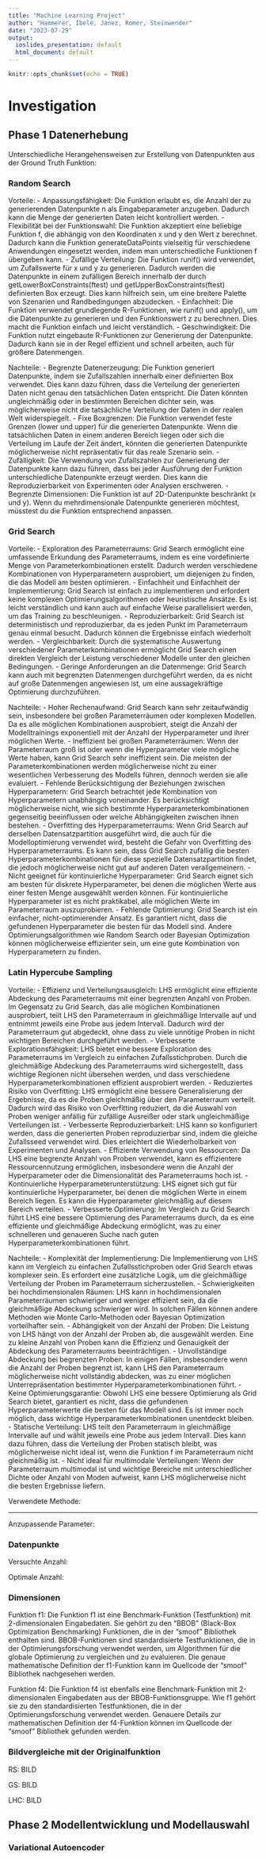 ```yaml
---
title: "Machine Learning Project"
author: "Hammerer, Ibele, Janez, Romer, Steinwender"
date: "2023-07-29"
output:
  ioslides_presentation: default
  html_document: default
---
```


```r
knitr::opts_chunk$set(echo = TRUE)
```

# Investigation

## Phase 1 Datenerhebung
Unterschiedliche Herangehensweisen zur Erstellung von Datenpunkten aus der Ground Truth Funktion:

### Random Search 
Vorteile:
- Anpassungsfähigkeit: Die Funktion erlaubt es, die Anzahl der zu generierenden Datenpunkte n als Eingabeparameter anzugeben. Dadurch kann die Menge der generierten Daten leicht kontrolliert werden.
- Flexibilität bei der Funktionswahl: Die Funktion akzeptiert eine beliebige Funktion f, die abhängig von den Koordinaten x und y den Wert z berechnet. Dadurch kann die Funktion generateDataPoints vielseitig für verschiedene Anwendungen eingesetzt werden, indem man unterschiedliche Funktionen f übergeben kann.
- Zufällige Verteilung: Die Funktion runif() wird verwendet, um Zufallswerte für x und y zu generieren. Dadurch werden die Datenpunkte in einem zufälligen Bereich innerhalb der durch getLowerBoxConstraints(ftest) und getUpperBoxConstraints(ftest) definierten Box erzeugt. Dies kann hilfreich sein, um eine breitere Palette von Szenarien und Randbedingungen abzudecken.
- Einfachheit: Die Funktion verwendet grundlegende R-Funktionen, wie runif() und apply(), um die Datenpunkte zu generieren und den Funktionswert z zu berechnen. Dies macht die Funktion einfach und leicht verständlich.
- Geschwindigkeit: Die Funktion nutzt eingebaute R-Funktionen zur Generierung der Datenpunkte. Dadurch kann sie in der Regel effizient und schnell arbeiten, auch für größere Datenmengen.

Nachteile:
- Begrenzte Datenerzeugung: Die Funktion generiert Datenpunkte, indem sie Zufallszahlen innerhalb einer definierten Box verwendet. Dies kann dazu führen, dass die Verteilung der generierten Daten nicht genau den tatsächlichen Daten entspricht. Die Daten könnten ungleichmäßig oder in bestimmten Bereichen dichter sein, was möglicherweise nicht die tatsächliche Verteilung der Daten in der realen Welt widerspiegelt.
- Fixe Boxgrenzen: Die Funktion verwendet feste Grenzen (lower und upper) für die generierten Datenpunkte. Wenn die tatsächlichen Daten in einem anderen Bereich liegen oder sich die Verteilung im Laufe der Zeit ändert, könnten die generierten Datenpunkte möglicherweise nicht repräsentativ für das reale Szenario sein.
- Zufälligkeit: Die Verwendung von Zufallszahlen zur Generierung der Datenpunkte kann dazu führen, dass bei jeder Ausführung der Funktion unterschiedliche Datenpunkte erzeugt werden. Dies kann die Reproduzierbarkeit von Experimenten oder Analysen erschweren.
- Begrenzte Dimensionen: Die Funktion ist auf 2D-Datenpunkte beschränkt (x und y). Wenn du mehrdimensionale Datenpunkte generieren möchtest, müsstest du die Funktion entsprechend anpassen.


### Grid Search
Vorteile:
- Exploration des Parameterraums: Grid Search ermöglicht eine umfassende Erkundung des Parameterraums, indem es eine vordefinierte Menge von Parameterkombinationen erstellt. Dadurch werden verschiedene Kombinationen von Hyperparametern ausprobiert, um diejenigen zu finden, die das Modell am besten optimieren.
- Einfachheit und Einfachheit der Implementierung: Grid Search ist einfach zu implementieren und erfordert keine komplexen Optimierungsalgorithmen oder heuristische Ansätze. Es ist leicht verständlich und kann auch auf einfache Weise parallelisiert werden, um das Training zu beschleunigen.
- Reproduzierbarkeit: Grid Search ist deterministisch und reproduzierbar, da es jeden Punkt im Parameterraum genau einmal besucht. Dadurch können die Ergebnisse einfach wiederholt werden.
- Vergleichbarkeit: Durch die systematische Auswertung verschiedener Parameterkombinationen ermöglicht Grid Search einen direkten Vergleich der Leistung verschiedener Modelle unter den gleichen Bedingungen.
- Geringe Anforderungen an die Datenmenge: Grid Search kann auch mit begrenzten Datenmengen durchgeführt werden, da es nicht auf große Datenmengen angewiesen ist, um eine aussagekräftige Optimierung durchzuführen.

Nachteile:
- Hoher Rechenaufwand: Grid Search kann sehr zeitaufwändig sein, insbesondere bei großen Parameterräumen oder komplexen Modellen. Da es alle möglichen Kombinationen ausprobiert, steigt die Anzahl der Modelltrainings exponentiell mit der Anzahl der Hyperparameter und ihrer möglichen Werte.
- Ineffizient bei großen Parameterräumen: Wenn der Parameterraum groß ist oder wenn die Hyperparameter viele mögliche Werte haben, kann Grid Search sehr ineffizient sein. Die meisten der Parameterkombinationen werden möglicherweise nicht zu einer wesentlichen Verbesserung des Modells führen, dennoch werden sie alle evaluiert.
- Fehlende Berücksichtigung der Beziehungen zwischen Hyperparametern: Grid Search betrachtet jede Kombination von Hyperparametern unabhängig voneinander. Es berücksichtigt möglicherweise nicht, wie sich bestimmte Hyperparameterkombinationen gegenseitig beeinflussen oder welche Abhängigkeiten zwischen ihnen bestehen.
- Overfitting des Hyperparameterraums: Wenn Grid Search auf derselben Datensatzpartition ausgeführt wird, die auch für die Modelloptimierung verwendet wird, besteht die Gefahr von Overfitting des Hyperparameterraums. Es kann sein, dass Grid Search zufällig die besten Hyperparameterkombinationen für diese spezielle Datensatzpartition findet, die jedoch möglicherweise nicht gut auf anderen Daten verallgemeinern.
- Nicht geeignet für kontinuierliche Hyperparameter: Grid Search eignet sich am besten für diskrete Hyperparameter, bei denen die möglichen Werte aus einer festen Menge ausgewählt werden können. Für kontinuierliche Hyperparameter ist es nicht praktikabel, alle möglichen Werte im Parameterraum auszuprobieren.
- Fehlende Optimierung: Grid Search ist ein einfacher, nicht-optimierender Ansatz. Es garantiert nicht, dass die gefundenen Hyperparameter die besten für das Modell sind. Andere Optimierungsalgorithmen wie Random Search oder Bayesian Optimization können möglicherweise effizienter sein, um eine gute Kombination von Hyperparametern zu finden.


### Latin Hypercube Sampling
Vorteile:
- Effizienz und Verteilungsausgleich: LHS ermöglicht eine effiziente Abdeckung des Parameterraums mit einer begrenzten Anzahl von Proben. Im Gegensatz zu Grid Search, das alle möglichen Kombinationen ausprobiert, teilt LHS den Parameterraum in gleichmäßige Intervalle auf und entnimmt jeweils eine Probe aus jedem Intervall. Dadurch wird der Parameterraum gut abgedeckt, ohne dass zu viele unnötige Proben in nicht wichtigen Bereichen durchgeführt werden.
- Verbesserte Explorationsfähigkeit: LHS bietet eine bessere Exploration des Parameterraums im Vergleich zu einfachen Zufallsstichproben. Durch die gleichmäßige Abdeckung des Parameterraums wird sichergestellt, dass wichtige Regionen nicht übersehen werden, und dass verschiedene Hyperparameterkombinationen effizient ausprobiert werden.
- Reduziertes Risiko von Overfitting: LHS ermöglicht eine bessere Generalisierung der Ergebnisse, da es die Proben gleichmäßig über den Parameterraum verteilt. Dadurch wird das Risiko von Overfitting reduziert, da die Auswahl von Proben weniger anfällig für zufällige Ausreißer oder stark ungleichmäßige Verteilungen ist.
- Verbesserte Reproduzierbarkeit: LHS kann so konfiguriert werden, dass die generierten Proben reproduzierbar sind, indem die gleiche Zufallsseed verwendet wird. Dies erleichtert die Wiederholbarkeit von Experimenten und Analysen.
- Effiziente Verwendung von Ressourcen: Da LHS eine begrenzte Anzahl von Proben verwendet, kann es effizientere Ressourcennutzung ermöglichen, insbesondere wenn die Anzahl der Hyperparameter oder die Dimensionalität des Parameterraums hoch ist.
- Kontinuierliche Hyperparameterunterstützung: LHS eignet sich gut für kontinuierliche Hyperparameter, bei denen die möglichen Werte in einem Bereich liegen. Es kann die Hyperparameter gleichmäßig auf diesem Bereich verteilen.
- Verbesserte Optimierung: Im Vergleich zu Grid Search führt LHS eine bessere Optimierung des Parameterraums durch, da es eine effiziente und gleichmäßige Abdeckung ermöglicht, was zu einer schnelleren und genaueren Suche nach guten Hyperparameterkombinationen führt.

Nachteile:
- Komplexität der Implementierung: Die Implementierung von LHS kann im Vergleich zu einfachen Zufallsstichproben oder Grid Search etwas komplexer sein. Es erfordert eine zusätzliche Logik, um die gleichmäßige Verteilung der Proben im Parameterraum sicherzustellen.
- Schwierigkeiten bei hochdimensionalen Räumen: LHS kann in hochdimensionalen Parameterräumen schwieriger und weniger effizient sein, da die gleichmäßige Abdeckung schwieriger wird. In solchen Fällen können andere Methoden wie Monte Carlo-Methoden oder Bayesian Optimization vorteilhafter sein.
- Abhängigkeit von der Anzahl der Proben: Die Leistung von LHS hängt von der Anzahl der Proben ab, die ausgewählt werden. Eine zu kleine Anzahl von Proben kann die Effizienz und Genauigkeit der Abdeckung des Parameterraums beeinträchtigen.
- Unvollständige Abdeckung bei begrenzten Proben: In einigen Fällen, insbesondere wenn die Anzahl der Proben begrenzt ist, kann LHS den Parameterraum möglicherweise nicht vollständig abdecken, was zu einer möglichen Unterrepräsentation bestimmter Hyperparameterkombinationen führt.
- Keine Optimierungsgarantie: Obwohl LHS eine bessere Optimierung als Grid Search bietet, garantiert es nicht, dass die gefundenen Hyperparameterwerte die besten für das Modell sind. Es ist immer noch möglich, dass wichtige Hyperparameterkombinationen unentdeckt bleiben.
- Statische Verteilung: LHS teilt den Parameterraum in gleichmäßige Intervalle auf und wählt jeweils eine Probe aus jedem Intervall. Dies kann dazu führen, dass die Verteilung der Proben statisch bleibt, was möglicherweise nicht ideal ist, wenn die Funktion f im Parameterraum nicht gleichmäßig ist.
- Nicht ideal für multimodale Verteilungen: Wenn der Parameterraum multimodal ist und wichtige Bereiche mit unterschiedlicher Dichte oder Anzahl von Moden aufweist, kann LHS möglicherweise nicht die besten Ergebnisse liefern.

Verwendete Methode:

--------------------------------------------------

Anzupassende Parameter:

### Datenpunkte
Versuchte Anzahl:

Optimale Anzahl:


### Dimensionen
Funktion f1: Die Funktion f1 ist eine Benchmark-Funktion (Testfunktion) mit 2-dimensionalen Eingabedaten. Sie gehört zu den "BBOB" (Black-Box Optimization Benchmarking) Funktionen, die in der "smoof" Bibliothek enthalten sind. BBOB-Funktionen sind standardisierte Testfunktionen, die in der Optimierungsforschung verwendet werden, um Algorithmen für die globale Optimierung zu vergleichen und zu evaluieren. Die genaue mathematische Definition der f1-Funktion kann im Quellcode der "smoof" Bibliothek nachgesehen werden.

Funktion f4: Die Funktion f4 ist ebenfalls eine Benchmark-Funktion mit 2-dimensionalen Eingabedaten aus der BBOB-Funktionsgruppe. Wie f1 gehört sie zu den standardisierten Testfunktionen, die in der Optimierungsforschung verwendet werden. Genauere Details zur mathematischen Definition der f4-Funktion können im Quellcode der "smoof" Bibliothek gefunden werden.


### Bildvergleiche mit der Originalfunktion
RS: BILD

GS: BILD

LHC: BILD


## Phase 2 Modellentwicklung und Modellauswahl

### Variational Autoencoder
